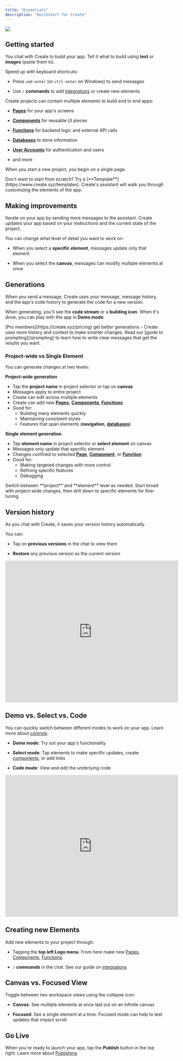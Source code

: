 ```yaml
---
title: "Essentials"
description: "Quickstart for Create"
---
```


<Frame caption="Create builder interface showing the main canvas, chat, and key controls">
  <img src="/images/builder.png" />
</Frame>

## Getting started

You chat with Create to build your app. Tell it what to build using **text** or **images** (paste them in).

Speed up with keyboard shortcuts:

* Press `cmd-enter` (or `ctrl-enter` on Windows) to send messages

* Use `/` **commands** to add [Integrations](/builder/integrations) or create new elements

Create projects can contain multiple elements to build end to end apps:

* [**Pages**](/builder/pages) for your app's screens

* [**Components**](/builder/components) for reusable UI pieces 

* [**Functions**](/builder/functions) for backend logic and external API calls

* [**Databases**](/builder/databases) to store information

* [**User Accounts**](/builder/user-accounts) for authentication and users

* and more

When you start a new project, you begin on a single page.

<Tip>
Don't want to start from scratch? Try a [**Template**](https://www.create.xyz/templates). Create's assistant will walk you through customizing the elements of the app.
</Tip>

## Making improvements

Iterate on your app by sending more messages to the assistant. Create updates your app based on your instructions and the current state of the project.

You can change what level of detail you want to work on:

* When you select a **specific element**, messages update only that element

* When you select the **canvas**, messages can modify multiple elements at once

## Generations 

When you send a message, Create uses your message, message history, and the app's code history to generate the code for a new version.

When generating, you'll see the **code stream** or a **building icon**. When it's done, you can play with the app in **Demo mode**.

<Tip>
[Pro members](https://create.xyz/pricing) get better generations - Create uses more history and context to make smarter changes.
</Tip>

<Tip>
Read our [guide to prompting](/prompting) to learn how to write clear messages that get the results you want.
</Tip>

### Project-wide vs Single Element

You can generate changes at two levels:

**Project-wide generation**
* Tap the **project name** in project selector or tap on **canvas**
* Messages apply to entire project
* Create can edit across multiple elements
* Create can add new [**Pages**](/builder/pages), [**Components**](/builder/components), [**Functions**](/builder/functions)
* Good for:
  * Building many elements quickly
  * Maintaining consistent styles
  * Features that span elements (**navigation**, [**databases**](/builder/databases))

**Single element generation**
* Tap **element name** in project selector or **select element** on canvas
* Messages only update that specific element
* Changes confined to selected [**Page**](/builder/pages), [**Component**](/builder/components), or [**Function**](/builder/functions)
* Good for:
  * Making targeted changes with more control
  * Refining specific features
  * Debugging

<Tip>
Switch between **project** and **element** level as needed. Start broad with project-wide changes, then drill down to specific elements for fine-tuning.
</Tip>


## Version history

As you chat with Create, it saves your version history automatically.

You can:

* Tap on **previous versions** in the chat to view them

* **Restore** any previous version as the current version

<iframe 
  src="https://twitframe.com/show?url=https://twitter.com/create_xyz/status/1856833675004092513" 
  width="550" 
  height="450" 
  frameborder="0" 
  allowfullscreen>
</iframe>

## Demo vs. Select vs. Code

You can quickly switch between different modes to work on your app. Learn more about [controls](/builder/controls):

* **Demo mode**: Try out your app's functionality

* **Select mode**: Tap elements to make specific updates, create [components](/builder/components), or add links

* **Code mode**: View and edit the underlying code

<iframe 
  src="https://twitframe.com/show?url=https://twitter.com/create_xyz/status/1867019281990553820" 
  width="550" 
  height="450" 
  frameborder="0" 
  allowfullscreen>
</iframe>

## Creating new Elements

Add new elements to your project through:

* Tapping the **top left Logo menu**. From here make new [Pages](/builder/pages), [Components](/builder/components), [Functions](/builder/functions).

* `/` **commands** in the chat. See our guide on [integrations](/builder/integrations)

## Canvas vs. Focused View

Toggle between two workspace views using the collapse icon:

* **Canvas**: See multiple elements at once laid out on an infinite canvas

* **Focused**: See a single element at a time. Focused mode can help to test updates that impact scroll.

## Go Live

When you're ready to launch your app, tap the **Publish** button in the top right. Learn more about [Publishing](/publish-and-share/publish).
